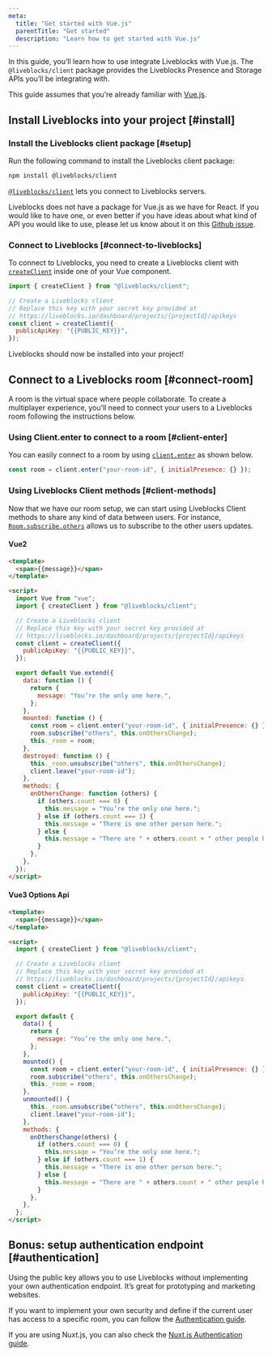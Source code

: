 ```yaml
---
meta:
  title: "Get started with Vue.js"
  parentTitle: "Get started"
  description: "Learn how to get started with Vue.js"
---
```


In this guide, you’ll learn how to use integrate Liveblocks with Vue.js. The
`@liveblocks/client` package provides the Liveblocks Presence and Storage APIs
you’ll be integrating with.

This guide assumes that you’re already familiar with
[Vue.js](https://vuejs.org/v2/guide/).

## Install Liveblocks into your project [#install]

### Install the Liveblocks client package [#setup]

Run the following command to install the Liveblocks client package:

```bash
npm install @liveblocks/client
```

[`@liveblocks/client`][] lets you connect to Liveblocks servers.

<Banner title="Official package">

Liveblocks does not have a package for Vue.js as we have for React. If you would
like to have one, or even better if you have ideas about what kind of API you
would like to use, please let us know about it on this
[Github issue](https://github.com/liveblocks/liveblocks/issues/1).

</Banner>

### Connect to Liveblocks [#connect-to-liveblocks]

To connect to Liveblocks, you need to create a Liveblocks client with
[`createClient`][] inside one of your Vue component.

```js
import { createClient } from "@liveblocks/client";

// Create a Liveblocks client
// Replace this key with your secret key provided at
// https://liveblocks.io/dashboard/projects/{projectId}/apikeys
const client = createClient({
  publicApiKey: "{{PUBLIC_KEY}}",
});
```

Liveblocks should now be installed into your project!

## Connect to a Liveblocks room [#connect-room]

A room is the virtual space where people collaborate. To create a multiplayer
experience, you’ll need to connect your users to a Liveblocks room following the
instructions below.

### Using Client.enter to connect to a room [#client-enter]

You can easily connect to a room by using [`client.enter`][] as shown below.

```js
const room = client.enter("your-room-id", { initialPresence: {} });
```

### Using Liveblocks Client methods [#client-methods]

Now that we have our room setup, we can start using Liveblocks Client methods to
share any kind of data between users. For instance, [`Room.subscribe.others`][]
allows us to subscribe to the other users updates.

#### Vue2

```html
<template>
  <span>{{message}}</span>
</template>

<script>
  import Vue from "vue";
  import { createClient } from "@liveblocks/client";

  // Create a Liveblocks client
  // Replace this key with your secret key provided at
  // https://liveblocks.io/dashboard/projects/{projectId}/apikeys
  const client = createClient({
    publicApiKey: "{{PUBLIC_KEY}}",
  });

  export default Vue.extend({
    data: function () {
      return {
        message: "You’re the only one here.",
      };
    },
    mounted: function () {
      const room = client.enter("your-room-id", { initialPresence: {} });
      room.subscribe("others", this.onOthersChange);
      this._room = room;
    },
    destroyed: function () {
      this._room.unsubscribe("others", this.onOthersChange);
      client.leave("your-room-id");
    },
    methods: {
      onOthersChange: function (others) {
        if (others.count === 0) {
          this.message = "You’re the only one here.";
        } else if (others.count === 1) {
          this.message = "There is one other person here.";
        } else {
          this.message = "There are " + others.count + " other people here.";
        }
      },
    },
  });
</script>
```

#### Vue3 Options Api

```html
<template>
  <span>{{message}}</span>
</template>

<script>
  import { createClient } from "@liveblocks/client";

  // Create a Liveblocks client
  // Replace this key with your secret key provided at
  // https://liveblocks.io/dashboard/projects/{projectId}/apikeys
  const client = createClient({
    publicApiKey: "{{PUBLIC_KEY}}",
  });

  export default {
    data() {
      return {
        message: "You’re the only one here.",
      };
    },
    mounted() {
      const room = client.enter("your-room-id", { initialPresence: {} });
      room.subscribe("others", this.onOthersChange);
      this._room = room;
    },
    unmounted() {
      this._room.unsubscribe("others", this.onOthersChange);
      client.leave("your-room-id");
    },
    methods: {
      onOthersChange(others) {
        if (others.count === 0) {
          this.message = "You’re the only one here.";
        } else if (others.count === 1) {
          this.message = "There is one other person here.";
        } else {
          this.message = "There are " + others.count + " other people here.";
        }
      },
    },
  };
</script>
```

## Bonus: setup authentication endpoint [#authentication]

Using the public key allows you to use Liveblocks without implementing your own
authentication endpoint. It’s great for prototyping and marketing websites.

If you want to implement your own security and define if the current user has
access to a specific room, you can follow the [Authentication guide][].

If you are using Nuxt.js, you can also check the [Nuxt.js Authentication
guide][].

[`@liveblocks/client`]: /docs/api-reference/liveblocks-client
[`createclient`]: /docs/api-reference/liveblocks-client#createClient
[`client.enter`]: /docs/api-reference/liveblocks-client#Client.enter
[`room.subscribe.others`]:
  /docs/api-reference/liveblocks-client#Room.subscribe.others
[authentication guide]: /docs/guides/authentication
[nuxt.js authentication guide]: /docs/guides/authentication/nuxt-js

